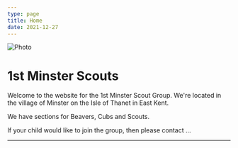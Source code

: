 ```yaml
---
type: page
title: Home
date: 2021-12-27
---
```



<Image
  src="/images/scout-logo-small.png"
  alt="Photo"
  width={180}
  height={180}
  priority
/>

# 1st Minster Scouts

Welcome to the website for the 1st Minster Scout Group.  We're located in the village of Minster on the Isle of Thanet in East Kent.

We have sections for Beavers, Cubs and Scouts.

If your child would like to join the group, then please contact ...

---
